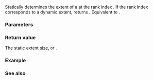 {{cpp/container/mdspan/title|static_extent}}
{{cpp/container/mdspan/navbar}}
{{dcl begin}}
{{dcl|since=c++23|
static constexpr std::size_t static_extent( rank_type r ) noexcept;
}}
{{dcl end}}

Statically determines the extent of a {{tt|mdspan}} at the rank index {{c|r}}. If the rank index {{c|r}} corresponds to a dynamic extent, returns {{lc|std::dynamic_extent}}. Equivalent to {{c|return Extents::static_extent(r);}}.

===Parameters===
{{par begin}}
{{par|r|The rank index to get the static extent size of}}
{{par end}}

===Return value===
The static extent size, or {{lc|std::dynamic_extent}}.

===Example===
{{example
|code=
|output=
}}

===See also===
{{dsc begin}}
{{dsc inc|cpp/container/mdspan/extents/dsc static_extent}}
{{dsc inc|cpp/container/mdspan/dsc extent}}
{{dsc end}}

{{langlinks|de|es|fr|it|ja|pl|pt|ru|zh}}